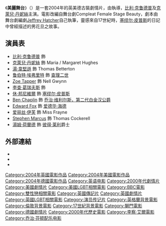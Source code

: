 {{noteTA
|T=zh-hant:美麗舞台; zh-hans:舞台丽人;
|G1=Show
|1=zh-hant:美麗舞台; zh-hans:舞台丽人;}}
{{Infobox film
| name           = 美麗舞台
| original_name = Stage Beauty
| image          = StageBeautyBilly.jpg
| caption        = 戲院海報
| director       = {{link-en|李察·艾爾|Richard Eyre}}
| producer       = [[罗伯特·德尼罗|罗伯特·德尼罗]]<br />Hardy Justice<br />[[Jane_Rosenthal|Jane Rosenthal]]
| screenplay     = [[Jeffrey_Hatcher|Jeffrey Hatcher]]
| based on       = {{Based on|"Compleat Female Stage Beauty"|Jeffrey Hatcher}}
| starring       = [[比利·克鲁德普|比利·克鲁德普]]<br />[[克萊兒·丹妮絲|克萊兒·丹妮絲]]<br />[[鲁伯特·埃弗里特|鲁伯特·埃弗里特]]<br />[[Zoe_Tapper|Zoe Tapper]]<br />[[湯·韋堅遜|湯·韋堅遜]]
| music          = [[George_Fenton|George Fenton]]
| cinematography = [[Andrew_Dunn_(cinematographer)|Andrew Dunn]]
| editing        = [[Tariq_Anwar_(film_editor)|Tariq Anwar]]
| studio         = 狮门娱乐<br />Qwerty Films<br />[[TriBeCa_Productions|TriBeCa Productions]]<br />Ni European Film Produktions-GmbH & Co. KG<br />[[BBC_Films|BBC Films]]
| distributor    = [[Momentum_Pictures|Momentum Pictures]]（英國）<br /> [[狮门娱乐|狮门娱乐]]
| released       = {{Film date|df=yes|2004|5|8|[[翠貝卡電影節|翠貝卡]]|2004|9|3|英國|2004|10|8|美國：限規模}}
| runtime        = 106分鐘
| country        = 英國<br />美國<br />德國
| language       = 英語
| budget         =
| gross          = $2,153,070
}}
《'''美麗舞台'''》（{{lang|en|Stage Beauty}}）是一套2004年的英美德古裝劇情片，由{{link-en|李察·艾爾|Richard Eyre}}執導，[[比利·克鲁德普|比利·克鲁德普]]及[[克萊兒·丹妮絲|克萊兒·丹妮絲]]主演。電影改編自舞台劇Compleat Female Stage Beauty，劇本由舞台劇編劇[[Jeffrey_Hatcher|Jeffrey Hatcher]]自己執筆，靈感來自17世紀時，[[塞缪尔·皮普斯|塞缪尔·皮普斯]]的日記中曾經描述的男花旦{{link-en|愛德華·基納斯頓|Edward Kynaston}}之故事。

==演員表==
* [[比利·克鲁德普|比利·克鲁德普]] 飾 {{link-en|愛德華·基納斯頓|Edward Kynaston}}
* [[克萊兒·丹妮絲|克萊兒·丹妮絲]] 飾 Maria / Margaret Hughes
* [[湯·韋堅遜|湯·韋堅遜]] 飾 Thomas Betterton
* [[鲁伯特·埃弗里特|鲁伯特·埃弗里特]] 飾 [[查理二世_(英格兰)|查理二世]]
* [[Zoe_Tapper|Zoe Tapper]] 飾 Nell Gwynn
* [[李查·葛瑞夫斯|李查·葛瑞夫斯]] 飾 {{link-en|查理斯·塞德利|Sir Charles Sedley, 5th Baronet}}
* [[休·邦尼維爾|休·邦尼維爾]] 飾 [[塞缪尔·皮普斯|塞缪尔·皮普斯]]
* [[Ben_Chaplin|Ben Chaplin]] 飾 [[乔治·维利尔斯，第二代白金汉公爵|乔治·维利尔斯，第二代白金汉公爵]]
* [[Edward_Fox_(actor)|Edward Fox]] 飾 [[第一代克拉伦登伯爵爱德华·海德|爱德华·海德]]
* [[爱丽丝·伊芙|爱丽丝·伊芙]] 飾 Miss Frayne
* [[Stephen_Marcus|Stephen Marcus]] 飾 Thomas Cockerell
* [[湯姆·荷蘭德|湯姆·荷蘭德]] 飾 [[彼得·莱利|彼得·莱利]]爵士

==外部連結==
* {{imdb title|0368658|Stage Beauty}}
* {{mojo title|stagebeauty|Stage Beauty}}
* {{rotten-tomatoes|stage_beauty|Stage Beauty}}

{{Richard Eyre}}
{{DEFAULTSORT:Stage Beauty}}
[[Category:2004年英國電影作品|Category:2004年英國電影作品]]
[[Category:2004年美國電影作品|Category:2004年美國電影作品]]
[[Category:2004年德國電影作品|Category:2004年德國電影作品]]
[[Category:英语电影|Category:英语电影]]
[[Category:2000年代劇情片|Category:2000年代劇情片]]
[[Category:美國劇情片|Category:美國劇情片]]
[[Category:美國LGBT相關電影|Category:美國LGBT相關電影]]
[[Category:BBC電影|Category:BBC電影]]
[[Category:雙性戀相關電影|Category:雙性戀相關電影]]
[[Category:英國傳記片|Category:英國傳記片]]
[[Category:英國劇情片|Category:英國劇情片]]
[[Category:英國LGBT相關電影|Category:英國LGBT相關電影]]
[[Category:演员传记片|Category:演员传记片]]
[[Category:英格蘭背景電影|Category:英格蘭背景電影]]
[[Category:倫敦背景電影|Category:倫敦背景電影]]
[[Category:17世紀背景電影|Category:17世紀背景電影]]
[[Category:獅門電影|Category:獅門電影]]
[[Category:德國劇情片|Category:德國劇情片]]
[[Category:2000年代歷史電影|Category:2000年代歷史電影]]
[[Category:李察·艾爾電影|Category:李察·艾爾電影]]
[[Category:乔治·芬顿配乐电影|Category:乔治·芬顿配乐电影]]